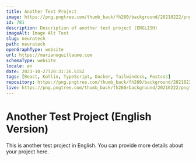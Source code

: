 ```yaml
---
title: Another Test Project
image: https://png.pngtree.com/thumb_back/fh260/background/20210222/pngtree-line-business-orange-background-image_564081.jpg
id: 781
description: Description of another test project (ENGLISH)
imageAlt: Image Alt Text
slug: neuratech
path: neuratech
openGraphType: website
url: https://marianoguillaume.com
schemaType: website
locale: en
date: 2023-10-27T20:31:26.515Z
tags: [React, Kotlin, TypeScript, Docker, Tailwindcss, Postcss]
repository: https://png.pngtree.com/thumb_back/fh260/background/20210222/pngtree-line-business-orange-background-image_564081.jpg
live: https://png.pngtree.com/thumb_back/fh260/background/20210222/pngtree-line-business-orange-background-image_564081.jpg
---
```


# Another Test Project (English Version)

This is another test project in English. You can provide more details about your project here.

